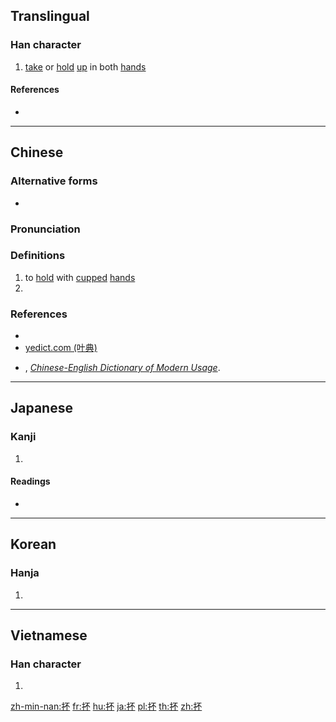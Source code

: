 ==Translingual==

===Han character===
{{Han char|rn=64|rad=手|as=04|sn=7|four=51090|canj=QMF|ids=⿰扌不}}

# [[take]] or [[hold]] [[up]] in both [[hand]]s

====References====
* {{Han ref|kx=0421.120|dkj=11886|dj=0768.120|hdz=31834.050|uh=6294|ud=25236|bh=CAEB|bd=51947}}

----

==Chinese==
{{zh-forms}}

===Alternative forms===
* {{zh-l|㧵}}

===Pronunciation===
{{zh-pron
|m=póu
|c=pau4
|h=pfs=
|md=
|mn=
|w=
|mc=y
|oc=y
|cat=v,cls
}}

===Definitions===
{{zh-hanzi}}

# to [[hold]] with [[cup]]ped [[hand]]s
# {{n-g|classifier for handfuls of things}}

===References===
* {{R:twedu|B01258}}
* [http://yedict.com/zsCONTENT.ASP?uni=6294 yedict.com (叶典)]
* {{w|Lin Yutang|Yutang, Lin}}, ''[http://humanum.arts.cuhk.edu.hk/Lexis/Lindict/ Chinese-English Dictionary of Modern Usage]''.

----

==Japanese==

===Kanji===
{{ja-kanji|grade=|rs=手04}}

# {{defn|lang=ja|sort=手04}}

====Readings====
* {{ja-readings|on=[[ほう]] (hō), [[はい]] (hai)|kun=[[すくう]] (sukuu), [[など]] (nado)}}

----

==Korean==

===Hanja===
{{ko-hanja|hangeul=부|eumhun=|rv=bu|mr=pu|y=pu}}

# {{defn|lang=ko|sort=手04}}

----

==Vietnamese==

===Han character===
{{vi-readings|rs=手04|hanviet=bồi}}

# {{defn|lang=vi|sort=手04}}

[[zh-min-nan:抔]]
[[fr:抔]]
[[hu:抔]]
[[ja:抔]]
[[pl:抔]]
[[th:抔]]
[[zh:抔]]